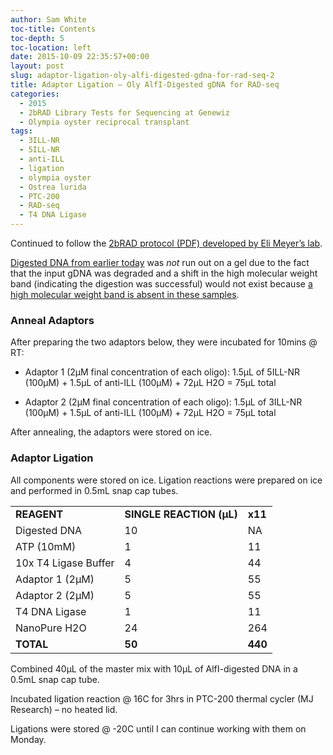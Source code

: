 ```yaml
---
author: Sam White
toc-title: Contents
toc-depth: 5
toc-location: left
date: 2015-10-09 22:35:57+00:00
layout: post
slug: adaptor-ligation-oly-alfi-digested-gdna-for-rad-seq-2
title: Adaptor Ligation – Oly AlfI-Digested gDNA for RAD-seq
categories:
  - 2015
  - 2bRAD Library Tests for Sequencing at Genewiz
  - Olympia oyster reciprocal transplant
tags:
  - 3ILL-NR
  - 5ILL-NR
  - anti-ILL
  - ligation
  - olympia oyster
  - Ostrea lurida
  - PTC-200
  - RAD-seq
  - T4 DNA Ligase
---
```


Continued to follow the [2bRAD protocol (PDF) developed by Eli Meyer’s lab](https://github.com/sr320/LabDocs/blob/master/protocols/External_Protocols/2bRAD_11Aug2015.pdf).

[Digested DNA from earlier today](https://robertslab.github.io/sams-notebook/posts/2015/2015-10-09-restriction-digest-oly-gdna-for-rad-seq-walfi-2/) was _not_ run out on a gel due to the fact that the input gDNA was degraded and a shift in the high molecular weight band (indicating the digestion was successful) would not exist because [a high molecular weight band is absent in these samples](https://robertslab.github.io/sams-notebook/2015/09/17/agarose-gel-olympia-oyster-whole-body-gdna-integrity-check/).





### Anneal Adaptors



After preparing the two adaptors below, they were incubated for 10mins @ RT:




    
  * Adaptor 1 (2μM final concentration of each oligo): 1.5μL of 5ILL-NR (100μM) + 1.5μL of anti-ILL (100μM) + 72μL H2O = 75μL total

    
  * Adaptor 2 (2μM final concentration of each oligo): 1.5μL of 3ILL-NR (100μM) + 1.5μL of anti-ILL (100μM) + 72μL H2O = 75μL total



After annealing, the adaptors were stored on ice.





### Adaptor Ligation



All components were stored on ice. Ligation reactions were prepared on ice and performed in 0.5mL snap cap tubes.

<table >
<tbody >
<tr >

<td >**REAGENT**
</td>

<td >**SINGLE REACTION (μL)**
</td>

<td >**x11**
</td>
</tr>
<tr >

<td >Digested DNA
</td>

<td >10
</td>

<td >NA
</td>
</tr>
<tr >

<td >ATP (10mM)
</td>

<td >1
</td>

<td >11
</td>
</tr>
<tr >

<td >10x T4 Ligase Buffer
</td>

<td >4
</td>

<td >44
</td>
</tr>
<tr >

<td >Adaptor 1 (2μM)
</td>

<td >5
</td>

<td >55
</td>
</tr>
<tr >

<td >Adaptor 2 (2μM)
</td>

<td >5
</td>

<td >55
</td>
</tr>
<tr >

<td >T4 DNA Ligase
</td>

<td >1
</td>

<td >11
</td>
</tr>
<tr >

<td >NanoPure H2O
</td>

<td >24
</td>

<td >264
</td>
</tr>
<tr >

<td >**TOTAL**
</td>

<td >**50**
</td>

<td >**440**
</td>
</tr>
</tbody>
</table>

Combined 40μL of the master mix with 10μL of AlfI-digested DNA in a 0.5mL snap cap tube.

Incubated ligation reaction @ 16C for 3hrs in PTC-200 thermal cycler (MJ Research) – no heated lid.

Ligations were stored @ -20C until I can continue working with them on Monday.
